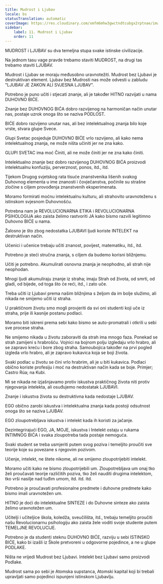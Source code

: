 ```yaml
---
title: Mudrost i Ljubav
locale: bs
statusTranslation: automatic
coverImage: https://res.cloudinary.com/xmfm6mhw3gwctndtcubgx2rptnae/image/upload/v1740337243/small_cover_educacion_fundamental_a051170f1c.webp
sidebar:
    label: 11. Mudrost i Ljubav
    order: 11
---
```

MUDROST i LJUBAV su dva temeljna stupa svake istinske civilizacije.

Na jednom tasu vage pravde trebamo staviti MUDROST, na drugi tas trebamo staviti LJUBAV.

Mudrost i Ljubav se moraju međusobno uravnotežiti. Mudrost bez Ljubavi je destruktivan element. Ljubav bez Mudrosti nas može odvesti u zabludu "LJUBAV JE ZAKON ALI SVJESNA LJUBAV".

Potrebno je puno učiti i stjecati znanje, ali je također HITNO razvijati u nama DUHOVNO BIĆE.

Znanje bez DUHOVNOG BIĆA dobro razvijenog na harmoničan način unutar nas, postaje uzrok onoga što se naziva PODLOST.

BIĆE dobro razvijeno unutar nas, ali bez intelektualnog znanja bilo koje vrste, stvara glupe Svece.

Glupi Svetac posjeduje DUHOVNO BIĆE vrlo razvijeno, ali kako nema intelektualnog znanja, ne može ništa učiniti jer ne zna kako.

GLUPI SVETAC ima moć Činiti, ali ne može činiti jer ne zna kako činiti.

Intelektualno znanje bez dobro razvijenog DUHOVNOG BIĆA proizvodi intelektualnu konfuziju, perverznost, ponos, itd., itd.

Tijekom Drugog svjetskog rata tisuće znanstvenika lišenih svakog Duhovnog elementa u ime znanosti i čovječanstva, počinile su strašne zločine s ciljem provođenja znanstvenih eksperimenata.

Moramo formirati moćnu intelektualnu kulturu, ali strahovito uravnoteženu s istinskom svjesnom Duhovnošću.

Potrebna nam je REVOLUCIONARNA ETIKA i REVOLUCIONARNA PSIHOLOGIJA ako zaista želimo rastvoriti JA kako bismo razvili legitimno Duhovno BIĆE u nama.

Žalosno je što zbog nedostatka LJUBAVI ljudi koriste INTELEKT na destruktivan način.

Učenici i učenice trebaju učiti znanost, povijest, matematiku, itd., itd.

Potrebno je steći stručna znanja, s ciljem da budemo korisni bližnjemu.

Učiti je potrebno. Akumulirati osnovna znanja je neophodno, ali strah nije neophodan.

Mnogi ljudi akumuliraju znanje iz straha; imaju Strah od života, od smrti, od gladi, od bijede, od toga što će reći, itd., i zato uče.

Treba učiti iz Ljubavi prema našim bližnjima s željom da im bolje služimo, ali nikada ne smijemo učiti iz straha.

U praktičnom životu smo mogli provjeriti da svi oni studenti koji uče iz straha, prije ili kasnije postanu podlaci.

Moramo biti iskreni prema sebi kako bismo se auto-promatrali i otkrili u sebi sve procese straha.

Ne smijemo nikada u životu zaboraviti da strah ima mnogo faza. Ponekad se strah zamijeni s hrabrošću. Vojnici na bojnom polju izgledaju vrlo hrabro, ali se zapravo kreću i bore zbog straha. Samoubojica također na prvi pogled izgleda vrlo hrabro, ali je zapravo kukavica koja se boji života.

Svaki podlac u životu se čini vrlo hrabrim, ali je u biti kukavica. Podlaci obično koriste profesiju i moć na destruktivan način kada se boje. Primjer; Castro Rúa; na Kubi.

Mi se nikada ne izjašnjavamo protiv iskustva praktičnog života niti protiv njegovanja intelekta, ali osuđujemo nedostatak LJUBAVI.

Znanje i iskustva života su destruktivna kada nedostaje LJUBAV.

EGO obično zarobi iskustva i intelektualna znanja kada postoji odsutnost onoga što se naziva LJUBAV.

EGO zloupotrebljava iskustva i intelekt kada ih koristi za jačanje.

Dezintegrirajući EGO, JA, MOJE, iskustva i Intelekt ostaju u rukama INTIMNOG BIĆA i svaka zloupotreba tada postaje nemoguća.

Svaki student se treba usmjeriti putem svog poziva i temeljito proučiti sve teorije koje su povezane s njegovim pozivom.

Učenje, intelekt, ne štete nikome, ali ne smijemo zloupotrijebiti intelekt.

Moramo učiti kako ne bismo zloupotrijebili um. Zloupotrebljava um onaj tko želi proučavati teorije različitih poziva, tko želi nauditi drugima intelektom, tko vrši nasilje nad tuđim umom, itd. itd. itd.

Potrebno je proučavati profesionalne predmete i duhovne predmete kako bismo imali uravnotežen um.

HITNO je doći do intelektualne SINTEZE i do Duhovne sinteze ako zaista želimo uravnotežen um.

Učitelji i učiteljice škola, koledža, sveučilišta, itd., trebaju temeljito proučiti našu Revolucionarnu psihologiju ako zaista žele voditi svoje studente putem TEMELJNE REVOLUCIJE.

Potrebno je da studenti steknu DUHOVNO BIĆE, razviju u sebi ISTINSKO BIĆE, kako bi izašli iz Škole pretvoreni u odgovorne pojedince, a ne u glupe PODLAKE.

Ništa ne vrijedi Mudrost bez Ljubavi. Intelekt bez Ljubavi samo proizvodi Podlake.

Mudrost sama po sebi je Atomska supstanca, Atomski kapital koji bi trebali upravljati samo pojedinci ispunjeni istinskom Ljubavlju.

